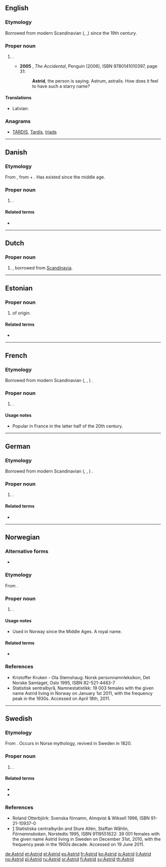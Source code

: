 ==English==

===Etymology===
Borrowed from modern Scandinavian ({{etyl|sv|en}}, {{etyl|no|en}},{{etyl|da|en}}) {{m|sv|Astrid}} since the 19th century.

===Proper noun===
{{en-proper noun}}

# {{given name|female|from=Germanic}}.
#* '''2005''' {{w|Ali Smith}}, ''The Accidental'', Penguin (2006), ISBN 9780141010397, page 31:
#*: '''Astrid''', the person is saying. Astrum, astralis. How does it feel to have such a starry name?

====Translations====
{{trans-top|female given name}}
* Latvian: {{t|lv|Astrīda|f}}
{{trans-mid}}
{{trans-bottom}}

===Anagrams===
* [[TARDIS#English|TARDIS]], [[Tardis#English|Tardis]], [[triads#English|triads]]

----

==Danish==

===Etymology===
From {{etyl|non|da}} {{term|Ástríðr|lang=non}}, from  {{term|áss||god|lang=non}} + {{term|fríðr||beautiful|lang=non}}. Has 
existed since the middle age.

===Proper noun===
{{head|da|proper noun}}

# {{given name|female|lang=da}}.

====Related terms====
* {{l|da|Asta}}

----

==Dutch==
{{wikipedia|Astrid (voornaam)|lang=nl}}

===Proper noun===
{{nl-proper noun|f}}

# {{given name|female|lang=nl}}, borrowed from [[Scandinavia]].

----

==Estonian==

===Proper noun===
{{head|et|proper noun}}

# {{given name|female|lang=et}} of {{etyl|non|et}} origin.

====Related terms====
* {{l|et|Asta}}

----

==French==

===Etymology===
Borrowed from modern Scandinavian ({{etyl|sv|fr}}, {{etyl|no|fr}}, {{etyl|da|fr}}) {{m|sv|Astrid}}.

===Proper noun===
{{fr-proper noun}}

# {{given name|female|lang=fr}}. 

====Usage notes====
* Popular in France in the latter half of the 20th century.

----

==German==
{{wikipedia|lang=de}}
===Etymology===
Borrowed from modern Scandinavian ({{etyl|sv|de}}, {{etyl|no|de}}, {{etyl|da|de}}) {{m|sv|Astrid}}.

===Proper noun===
{{head|de|proper noun}}

# {{given name|female|lang=de}}.

====Related terms====
* {{l|de|Estrid}}

----

==Norwegian==

===Alternative forms===
* {{l|no|Astri}}

===Etymology===
From {{etyl|non|no}} {{term|Ástríðr|lang=non}}.

===Proper noun===
{{head|no|proper noun}}

# {{given name|female|lang=no}}.

====Usage notes====
* Used in Norway since the Middle Ages. A royal name.

====Related terms====
* {{l|no|Asta}}

===References===
* Kristoffer Kruken - Ola Stemshaug: Norsk personnamnleksikon, Det Norske Samlaget, Oslo 1995, ISBN 82-521-4483-7
* [http://www.ssb.no/navn/ ] Statistisk sentralbyrå, Namnestatistikk: 19 003 females with the given name Astrid living in Norway on January 1st 2011, with the frequency peak in the 1930s. Accessed on April 18th, 2011.

----
{{wikipedia|lang=sv}}

==Swedish==

===Etymology===
From {{etyl|non|sv}} {{term|Ástríðr|lang=non}}. Occurs in Norse mythology, revived in Sweden in 1820.

===Proper noun===
{{head|sv|proper noun}}

# {{given name|female|lang=sv}}.

====Related terms====
* {{l|sv|Asta}}
* {{l|sv|Estrid}}

===References===
* Roland Otterbjörk: Svenska förnamn, Almqvist & Wiksell 1996, ISBN 91-21-10937-0
* [http://www.scb.se/Pages/NameSearch____259432.aspx] Statistiska centralbyrån and Sture Allén, Staffan Wåhlin, ''Förnamnsboken'', Norstedts 1995, ISBN 9119551622: 39 001 females with the given name Astrid living in Sweden on December 31st, 2010, with the frequency peak in the 1900s decade. Accessed on 19 June 2011.

[[de:Astrid]]
[[et:Astrid]]
[[el:Astrid]]
[[es:Astrid]]
[[fr:Astrid]]
[[ko:Astrid]]
[[is:Astrid]]
[[li:Astrid]]
[[no:Astrid]]
[[pl:Astrid]]
[[ru:Astrid]]
[[sr:Astrid]]
[[fi:Astrid]]
[[sv:Astrid]]
[[th:Astrid]]